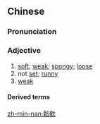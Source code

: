 {{also|松软}}
==Chinese==
{{zh-forms|s=松软}}

===Pronunciation===
{{zh-pron
|m=sōngruǎn
|h=pfs=sûng-ngiôn
|mn=sang-nńg
|cat=a
}}

===Adjective===
{{zh-adj}}

# [[soft]]; [[weak]]; [[spongy]]; [[loose]] {{gloss|of solid matter}}
# not [[set]]; [[runny]] {{gloss|of liquid}}
# [[weak]] {{gloss|of a person's physical condition}}

====Derived terms====
{{zh-der|鬆軟乾酪}}

[[zh-min-nan:鬆軟]]